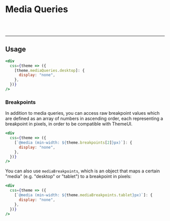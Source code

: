 
<Meta title="Theme/Media Queries" />

# Media Queries

<br />

<ThemeProvider>
    <MediaQueriesShowcase />
</ThemeProvider>

<br />

----
## Usage

```jsx
<div
  css={theme => ({
    [theme.mediaQueries.desktop]: {
      display: "none",
    },
  })}
/>
```

### Breakpoints
In addition to media queries, you can access raw breakpoint values which are defined as an array of numbers in ascending order,
each representing a breakpoint in pixels, in order to be compatible with ThemeUI.

```jsx
<div
  css={theme => ({
    [`@media (min-width: ${theme.breakpoints[2]}px)`]: {
      display: "none",
    },
  })}
/>
```

You can also use `mediaBreakpoints`, which is an object that maps a certain "media" (e.g. "desktop" or "tablet") to a breakpoint in pixels:

```jsx
<div
  css={theme => ({
    [`@media (min-width: ${theme.mediaBreakpoints.tablet}px)`]: {
      display: "none",
    },
  })}
/>
```
